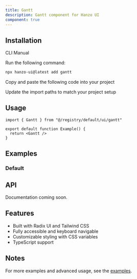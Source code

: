 ```yaml
---
title: Gantt
description: Gantt component for Hanzo UI
component: true
---
```


<ComponentPreview name="gantt-demo" />

## Installation

<Tabs defaultValue="cli">

<TabsList>
  <TabsTrigger value="cli">CLI</TabsTrigger>
  <TabsTrigger value="manual">Manual</TabsTrigger>
</TabsList>

<TabsContent value="cli">

<Steps>

<Step>Run the following command:</Step>

```bash
npx hanzo-ui@latest add gantt
```

</Steps>

</TabsContent>

<TabsContent value="manual">

<Steps>

<Step>Copy and paste the following code into your project</Step>

<ComponentSource name="gantt" />

<Step>Update the import paths to match your project setup</Step>

</Steps>

</TabsContent>

</Tabs>

## Usage

```tsx
import { Gantt } from "@/registry/default/ui/gantt"

export default function Example() {
  return <Gantt />
}
```

## Examples

### Default

<ComponentPreview name="gantt-demo" />

## API

Documentation coming soon.

## Features

- Built with Radix UI and Tailwind CSS
- Fully accessible and keyboard navigable  
- Customizable styling with CSS variables
- TypeScript support

## Notes

For more examples and advanced usage, see the [examples](/examples).
